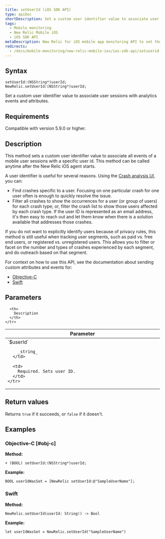 ```yaml
---
title: setUserId (iOS SDK API)
type: apiDoc
shortDescription: Set a custom user identifier value to associate user sessions with analytics events and attributes.
tags:
  - Mobile monitoring
  - New Relic Mobile iOS
  - iOS SDK API
metaDescription: New Relic for iOS mobile app monitoring API to set the user ID to associate sessions with events and attributes.
redirects:
  - /docs/mobile-monitoring/new-relic-mobile-ios/ios-sdk-api/setuserid-ios-sdk-api
---
```


## Syntax

```
setUserId:(NSString*)userId;
NewRelic.setUserId:(NSString*)userId;
```

Set a custom user identifier value to associate user sessions with analytics events and attributes.

## Requirements

Compatible with version 5.9.0 or higher.

## Description

This method sets a custom user identifier value to associate all events of a mobile user sessions with a specific user id. This method can be called anytime after the New Relic iOS agent starts.

A user identifier is useful for several reasons. Using the [Crash analysis UI](/docs/mobile-monitoring/mobile-monitoring-ui/crashes/crash-analysis-group-filter-your-crashes), you can:

* Find crashes specific to a user. Focusing on one particular crash for one user often is enough to quickly resolve the issue.
* Filter all crashes to show the occurrences for a user (or group of users) for each crash type; or, filter the crash list to show those users affected by each crash type. If the user ID is represented as an email address, it's then easy to reach out and let them know when there is a solution available that addresses those crashes.

If you do not want to explicitly identify users because of privacy rules, this method is still useful when tracking user segments, such as paid vs. free end users, or registered vs. unregistered users. This allows you to filter or facet on the number and types of crashes experienced by each segment, and do outreach based on that segment.

For context on how to use this API, see the documentation about sending custom attributes and events for:

* [Objective-C](/docs/mobile-monitoring/new-relic-mobile-ios/install-configure/work-ios-sdk-api#objc-custom-att-events)
* [Swift](/docs/mobile-monitoring/new-relic-mobile-ios/install-configure/work-ios-sdk-api#swift-custom-att-events)

## Parameters

<table>
  <thead>
    <tr>
      <th width="25%">
        Parameter
      </th>

      <th>
        Description
      </th>
    </tr>
  </thead>

  <tbody>
    <tr>
      <td>
        `$userId`

        _string_
      </td>

      <td>
        Required. Sets user ID.
      </td>
    </tr>
  </tbody>
</table>

## Return values

Returns `true` if it succeeds, or `false` if it doesn't.

## Examples

### Objective-C [#obj-c]

**Method:**

```
+ (BOOL) setUserId:(NSString*)userId;
```

**Example:**

```
BOOL userIdWasSet = [NewRelic setUserId:@"SampleUserName"];
```

### Swift

**Method:**

```
NewRelic.setUserId(userId: String!) -> Bool
```

**Example:**

```
let userIdWasSet = NewRelic.setUserId("SampleUserName")
```
